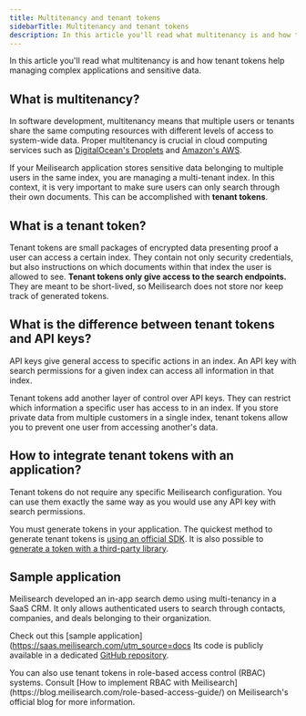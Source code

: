 ```yaml
---
title: Multitenancy and tenant tokens
sidebarTitle: Multitenancy and tenant tokens
description: In this article you'll read what multitenancy is and how tenant tokens help managing complex applications and sensitive data.
---
```




In this article you'll read what multitenancy is and how tenant tokens help managing complex applications and sensitive data.

## What is multitenancy?

In software development, multitenancy means that multiple users or tenants share the same computing resources with different levels of access to system-wide data. Proper multitenancy is crucial in cloud computing services such as [DigitalOcean's Droplets](https://www.digitalocean.com/products/droplets) and [Amazon's AWS](https://aws.amazon.com/).

If your Meilisearch application stores sensitive data belonging to multiple users in the same index, you are managing a multi-tenant index. In this context, it is very important to make sure users can only search through their own documents. This can be accomplished with **tenant tokens**.

## What is a tenant token?

Tenant tokens are small packages of encrypted data presenting proof a user can access a certain index. They contain not only security credentials, but also instructions on which documents within that index the user is allowed to see. **Tenant tokens only give access to the search endpoints.** They are meant to be short-lived, so Meilisearch does not store nor keep track of generated tokens.

## What is the difference between tenant tokens and API keys?

API keys give general access to specific actions in an index. An API key with search permissions for a given index can access all information in that index.

Tenant tokens add another layer of control over API keys. They can restrict which information a specific user has access to in an index. If you store private data from multiple customers in a single index, tenant tokens allow you to prevent one user from accessing another's data.

## How to integrate tenant tokens with an application?

Tenant tokens do not require any specific Meilisearch configuration. You can use them exactly the same way as you would use any API key with search permissions.

You must generate tokens in your application. The quickest method to generate tenant tokens is [using an official SDK](/learn/security/generate_tenant_token_sdk). It is also possible to [generate a token with a third-party library](/learn/security/generate_tenant_token_third_party).

## Sample application

Meilisearch developed an in-app search demo using multi-tenancy in a SaaS CRM. It only allows authenticated users to search through contacts, companies, and deals belonging to their organization.

Check out this [sample application](https://saas.meilisearch.com/utm_source=docs Its code is publicly available in a dedicated [GitHub repository](https://github.com/meilisearch/saas-demo/).

<Tip>
You can also use tenant tokens in role-based access control (RBAC) systems. Consult [How to implement RBAC with Meilisearch](https://blog.meilisearch.com/role-based-access-guide/) on Meilisearch's official blog for more information.
</Tip>
